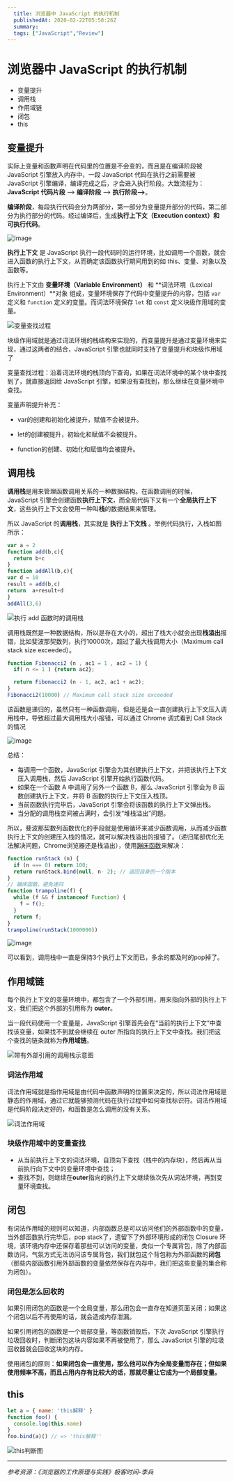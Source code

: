 ```yaml
---
  title: 浏览器中 JavaScript 的执行机制
  publishedAt: 2020-02-22T05:58:26Z
  summary:
  tags: ["JavaScript","Review"]
---
```


# 浏览器中 JavaScript 的执行机制

- 变量提升
- 调用栈
- 作用域链
- 闭包
- this

## 变量提升

实际上变量和函数声明在代码里的位置是不会变的，而且是在编译阶段被 JavaScript 引擎放入内存中，一段 JavaScript 代码在执行之前需要被 JavaScript 引擎编译，编译完成之后，才会进入执行阶段。大致流程为：**JavaScript 代码片段** ——> **编译阶段** ——> **执行阶段—>**。

**编译阶段**，每段执行代码会分为两部分，第一部分为变量提升部分的代码，第二部分为执行部分的代码。经过编译后，生成**执行上下文（Execution context）和 可执行代码**。

![image](https://user-images.githubusercontent.com/8676711/75086121-8cc7fe00-556b-11ea-81ac-533651bb95ef.png)

**执行上下文** 是 JavaScript 执行一段代码时的运行环境，比如调用一个函数，就会进入函数的执行上下文，从而确定该函数执行期间用到的如 this、变量、对象以及函数等。

执行上下文由 **变量环境（Variable Environment）** 和 **词法环境（Lexical Environment）**对象 组成，变量环境保存了代码中变量提升的内容，包括 `var` 定义和 `function` 定义的变量。而词法环境保存 `let` 和 `const` 定义块级作用域的变量。

![变量查找过程](https://user-images.githubusercontent.com/8676711/75086161-f516df80-556b-11ea-9393-5273b3c4e634.png)

块级作用域就是通过词法环境的栈结构来实现的，而变量提升是通过变量环境来实现，通过这两者的结合，JavaScript 引擎也就同时支持了变量提升和块级作用域了

变量查找过程：沿着词法环境的栈顶向下查询，如果在词法环境中的某个块中查找到了，就直接返回给 JavaScript 引擎，如果没有查找到，那么继续在变量环境中查找。

变量声明提升补充：

- var的创建和初始化被提升，赋值不会被提升。

- let的创建被提升，初始化和赋值不会被提升。

- function的创建、初始化和赋值均会被提升。



## 调用栈

**调用栈**是用来管理函数调用关系的一种数据结构。在函数调用的时候，JavaScript 引擎会创建函数**执行上下文**，而全局代码下又有一个**全局执行上下文**，这些执行上下文会使用一种叫**栈**的数据结果来管理。

所以 JavaScript 的**调用栈**，其实就是 **执行上下文栈** 。举例代码执行，入栈如图所示：

```js
var a = 2
function add(b,c){
  return b+c
}
function addAll(b,c){
var d = 10
result = add(b,c)
return  a+result+d
}
addAll(3,6)
```

![执行 add 函数时的调用栈](https://user-images.githubusercontent.com/8676711/75086295-90f51b00-556d-11ea-9deb-b040031cc405.png)

调用栈既然是一种数据结构，所以是存在大小的，超出了栈大小就会出现**栈溢出**报错，比如斐波那契数列，执行10000次，超过了最大栈调用大小（Maximum call stack size exceeded）。

```js
function Fibonacci2 (n , ac1 = 1 , ac2 = 1) {
  if( n <= 1 ) {return ac2};

  return Fibonacci2 (n - 1, ac2, ac1 + ac2);
}
Fibonacci2(10000) // Maximum call stack size exceeded
```

该函数是递归的，虽然只有一种函数调用，但是还是会一直创建执行上下文压入调用栈中，导致超过最大调用栈大小报错，可以通过 Chrome 调式看到 Call Stack 的情况

![image](https://user-images.githubusercontent.com/8676711/75086392-a3238900-556e-11ea-8221-bf65055baf4d.png)

总结：

- 每调用一个函数，JavaScript 引擎会为其创建执行上下文，并把该执行上下文压入调用栈，然后 JavaScript 引擎开始执行函数代码。
- 如果在一个函数 A 中调用了另外一个函数 B，那么 JavaScript 引擎会为 B 函数创建执行上下文，并将 B 函数的执行上下文压入栈顶。
- 当前函数执行完毕后，JavaScript 引擎会将该函数的执行上下文弹出栈。
- 当分配的调用栈空间被占满时，会引发“堆栈溢出”问题。

所以，斐波那契数列函数优化的手段就是使用循环来减少函数调用，从而减少函数执行上下文的创建压入栈的情况，就可以解决栈溢出的报错了。（递归尾部优化无法解决问题，Chrome浏览器还是栈溢出），使用[蹦床函数]([https://es6.ruanyifeng.com/#docs/function#%E5%B0%BE%E8%B0%83%E7%94%A8%E4%BC%98%E5%8C%96](https://es6.ruanyifeng.com/#docs/function#尾调用优化))来解决：

```js
function runStack (n) {
  if (n === 0) return 100;
  return runStack.bind(null, n- 2); // 返回自身的一个版本
}
// 蹦床函数，避免递归
function trampoline(f) {
  while (f && f instanceof Function) {
    f = f();
  }
  return f;
}
trampoline(runStack(1000000))
```

![image](https://user-images.githubusercontent.com/8676711/75086880-2f847a80-5574-11ea-8b54-8b0547cdde78.png)

可以看到，调用栈中一直是保持3个执行上下文而已，多余的都及时的pop掉了。

## 作用域链

每个执行上下文的变量环境中，都包含了一个外部引用，用来指向外部的执行上下文，我们把这个外部的引用称为 **outer**。

当一段代码使用一个变量是，JavaScript 引擎首先会在“当前的执行上下文”中查找该变量，如果找不到就会继续在 outer 所指向的执行上下文中查找。我们把这个查找的链条就称为**作用域链**。

![带有外部引用的调用栈示意图](https://user-images.githubusercontent.com/8676711/75087133-9bb4ad80-5577-11ea-8f0e-da90f7547440.png)

### 词法作用域

词法作用域就是指作用域是由代码中函数声明的位置来决定的，所以词法作用域是静态的作用域，通过它就能够预测代码在执行过程中如何查找标识符。词法作用域是代码阶段决定好的，和函数是怎么调用的没有关系。

![词法作用域](https://user-images.githubusercontent.com/8676711/75087205-390fe180-5578-11ea-922e-2ceb4f5c75c2.png)

### 块级作用域中的变量查找

- 从当前执行上下文的词法环境，自顶向下查找（栈中的内存块），然后再从当前执行向下文中的变量环境中查找；
- 查找不到，则继续在**outer**指向的执行上下文继续依次先从词法环境，再到变量环境查找。

## 闭包

有词法作用域的规则可以知道，内部函数总是可以访问他们的外部函数中的变量，当外部函数执行完毕后，pop stack了，遗留下了外部环境形成的闭包 Closure 环境，该环境内存中还保存着那些可以访问的变量，类似一个专属背包，除了内部函数访问，气氛方式无法访问该专属背包，我们就包这个背包称为外部函数的**闭包**（那些内部函数引用外部函数的变量依然保存在内存中，我们把这些变量的集合称为闭包）。

### 闭包是怎么回收的

如果引用闭包的函数是一个全局变量，那么闭包会一直存在知道页面关闭；如果这个闭包以后不再使用的话，就会造成内存泄漏。

如果引用闭包的函数是一个局部变量，等函数销毁后，下次 JavaScript 引擎执行垃圾回收时，判断闭包这块内容如果不再被使用了，那么 JavaScript 引擎的垃圾回收器就会回收这块的内存。

使用闭包的原则：**如果闭包会一直使用，那么他可以作为全局变量而存在；但如果使用频率不高，而且占用内存有比较大的话，那就尽量让它成为一个局部变量。**

## this

```js
let a = { name: 'this解释' }
function foo() {
  console.log(this.name)
}
foo.bind(a)() // => 'this解释''
```

![this判断图](https://user-images.githubusercontent.com/8676711/75087424-edab0280-557a-11ea-91d8-d691e8135392.png)

---

_参考资源：《浏览器的工作原理与实践》极客时间-李兵_
